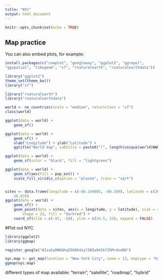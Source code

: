 ```yaml
---
title: "NYC"
output: html_document
---
```


```r
knitr::opts_chunk$set(echo = TRUE)
```


## Map practice

You can also embed plots, for example:

```r
install.packages(c("cowplot", "googleway", "ggplot2", "ggrepel", 
"ggspatial", "libwgeom", "sf", "rnaturalearth", "rnaturalearthdata"))

library("ggplot2")
theme_set(theme_bw())
library("sf")

library("rnaturalearth")
library("rnaturalearthdata")

world <- ne_countries(scale = "medium", returnclass = "sf")
class(world)
```

```r
ggplot(data = world) +
    geom_sf()

ggplot(data = world) +
    geom_sf() +
    xlab("Longitude") + ylab("Latitude") +
    ggtitle("World map", subtitle = paste0("(", length(unique(world$NAME)), " countries)"))

ggplot(data = world) + 
    geom_sf(color = "black", fill = "lightgreen")

ggplot(data = world) +
    geom_sf(aes(fill = pop_est)) +
    scale_fill_viridis_c(option = "plasma", trans = "sqrt")


sites <- data.frame(longitude = c(-80.144005, -80.109), latitude = c(26.479005, 
    26.83))
ggplot(data = world) +
    geom_sf() +
    geom_point(data = sites, aes(x = longitude, y = latitude), size = 4, 
        shape = 23, fill = "darkred") +
    coord_sf(xlim = c(-87, -50), ylim = c(24.5, 33), expand = FALSE)
```

#Plot out NYC
```r
library(ggplot2)
library(ggmap)
```

```r
register_google("AIzaSyDW6QhqZ9G6Kdxyl5BZw9d1kfZhMrdseBQ")
```

```r
nyc.map <- get_map(location = "New York City", zoom = 13, maptype = "hybrid")
ggmap(nyc.map)
```

different types of map available: “terrain”, “satellite”, “roadmap”, “hybrid”

